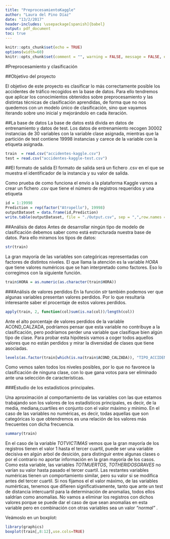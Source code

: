 ```yaml
---
title: "PreprocesamientoKaggle"
author: "Laura del Pino Díaz"
date: "13/2/2017"
header-includes: \usepackage[spanish]{babel}
output: pdf_document
toc: true
---
```


```r
knitr::opts_chunk$set(echo = TRUE)
options(width=60)
knitr::opts_chunk$set(comment = "", warning = FALSE, message = FALSE, echo = TRUE, tidy = TRUE, size="small")
```
\newpage

#Preprocesamiento y clasificación

##Objetivo del proyecto

El objetivo de este proyecto es clasificar lo más correctamente posible los accidentes de tráfico recogidos en la base de datos. Para ello tendremos que aplicar los conocimientos obtenidos sobre preprocesamiento y las distintas técnicas de clasificación aprendidas, de forma que no nos quedemos con un modelo único de clasificación, sino que vayamos iterando sobre uno inicial y mejorándolo en cada iteración. 

##La base de datos
La base de datos está divida en datos de entrenamiento y datos de test. Los datos de entrenamiento recogen 30002 instancias de 30 variables con la variable clase asignada, mientras que la partición de test contiene 19998 instancias y carece de la variable con la etiqueta asignada. 

```r
train  = read.csv("accidentes-kaggle.csv")
test = read.csv("accidentes-kaggle-test.csv")
```

##El formato de salida
El formato de salida será un fichero .csv en el que se muestra el identificador de la instancia y su valor de salida.

Como prueba de como funciona el envío a la plataforma Kaggle vamos a crear un fichero .csv que tiene el número de registros requeridos y una etiqueta 

```r
id = 1:19998
Prediction = rep(factor("Atropello"), 19998)
outputDataset = data.frame(id,Prediction)
write.table(outputDataset, file = "./Output.csv", sep = ",",row.names = FALSE)
```

##Análisis de datos
Antes de desarrollar ningún tipo de modelo de clasificación debemos saber como está estructurada nuestra base de datos. Para ello miramos los tipos de datos:

```r
str(train)
```

La gran mayoría de las variables son categóricas representadas con factores de distintos niveles. El que llama la atención es la variable _HORA_ que tiene valores numéricos que se han interpretado como factores. Eso lo corregimos con la siguiente función. 

```r
train$HORA = as.numeric(as.character(train$HORA))
```

###Análisis de valores perdidos
En la función _str_ también podemos ver que algunas variables presentan valores perdidos. Por lo que resultaría interesante saber el procentaje de estos valores perdidos.

```r
apply(train, 2, function(col)sum(is.na(col))/length(col))
```

Ante el alto porcentaje de valores perdidos de la variable ACOND_CALZADA, podríamos pensar que esta variable no contribuye a la clasificación, pero podríamos perder una variable que clasifique bien algún tipo de clase. Para probar esta hipótesis vamos a coger todos aquellos valores que no están perdidos y mirar la diversidad de clases que tiene asociadas. 

```r
levels(as.factor(train[which(is.na(train$ACOND_CALZADA)), "TIPO_ACCIDENTE"]))
```
 Como vemos salen todos los niveles posibles, por lo que no favorece la clasificación de ninguna clase, con lo que gana votos para ser eliminado ante una selección de características. 
 
###Estudio de los estadísticos principales.

Una aproximación al comportamiento de las variables con las que estamos trabajando son los valores de los estadísticos principales, es decir, de la media, mediana,cuartiles en conjunto con el valor máximo y mínimo. En el caso de las variables no numéricas, es decir, todas aquellas que son categóricas lo que obtendremos es una relación de los valores más frecuentes con dicha frecuencia. 


```r
summary(train)
```

En el caso de la variable _TOTVICTIMAS_ vemos que la gran mayoría de los registros tienen el valor 1 hasta el tercer cuartil, puede ser una variable decisiva en algún arbol de desición, para distinguir entre algunas clases o por el contrario no aportar información en la gran mayoría de los casos. 
Como esta variable, las variables _TOTMUERTOS_, _TOTHERIDOSGRAVES_ no varían su valor hasta pasado el tercer cuartil. 
Las restantes variables numéricas tienen un comportamiento similar, pero su valor si se modifica antes del tercer cuartil. 
Si nos fijamos el el valor máximo, de las variables numérticas, tenemos que difieren significativamente, tanto que ante un test de distancia intercuartil para la determinación de anomalías, todos ellos saldrían como anomalías. No vamos a eliminar los registros con dichos valores porque se puede dar el caso de que sean anomalías en esta variable pero en combinación con otras variables sea un valor _"normal"_ .

Veámoslo en un boxplot:

```r
library(graphics)
boxplot(train[,8:12],use.cols=TRUE)
```

